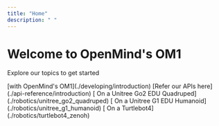 ```yaml
---
title: "Home" 
description: " "
---
```


<div className="hero">
<h1 className="hero-header">Welcome to OpenMind's OM1</h1>
<p className="hero-p">Explore our topics to get started</p>
</div>

<Columns cols={3} className="hero-cards">
  <Card title="Get started " icon="check">
    [with OpenMind's OM1](./developing/introduction)
  </Card>
  <Card title="OM1 API Reference" icon="question">
    [Refer our APIs here](./api-reference/introduction)
  </Card>
</Columns>
<Columns cols={3} className="hero-cards">
  <Card title="Run OM1" icon="dog">
    [ On a Unitree Go2 EDU Quadruped](./robotics/unitree_go2_quadruped)
  </Card>
  <Card title="Run OM1" icon="robot">
    [ On a Unitree G1 EDU Humanoid](./robotics/unitree_g1_humanoid)
  </Card>
  <Card title="Run OM1" icon="turtle">
    [ On a Turtlebot4](./robotics/turtlebot4_zenoh)
  </Card>
</Columns>




